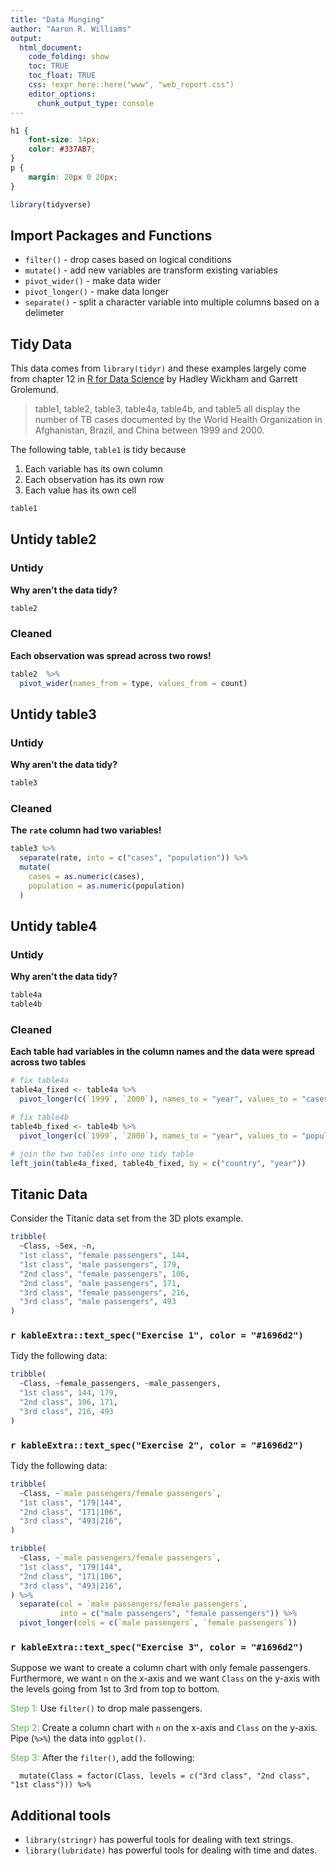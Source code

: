 ```yaml
---
title: "Data Munging"
author: "Aaron R. Williams"
output:
  html_document:
    code_folding: show
    toc: TRUE
    toc_float: TRUE
    css: !expr here::here("www", "web_report.css")
    editor_options:
      chunk_output_type: console
---
```


<style>
@import url('https://fonts.googleapis.com/css?family=Lato&display=swap');
</style>

<link rel="stylesheet" href="//fonts.googleapis.com/css?family=Lato" />

```css
h1 {
    font-size: 34px;
    color: #337AB7;
}
p {
    margin: 20px 0 20px;
}
```

```r
library(tidyverse)

```

## Import Packages and Functions

* `filter()` - drop cases based on logical conditions
* `mutate()` - add new variables are transform existing variables
* `pivot_wider()` - make data wider
* `pivot_longer()` - make data longer
* `separate()` - split a character variable into multiple columns based on a delimeter

## Tidy Data

This data comes from `library(tidyr)` and these examples largely come from chapter 12 in [R for Data Science](https://r4ds.had.co.nz/tidy-data.html) by Hadley Wickham and Garrett Grolemund.

> table1, table2, table3, table4a, table4b, and table5 all display the number of TB cases documented by the World Health Organization in Afghanistan, Brazil, and China between 1999 and 2000. 

The following table, `table1` is tidy because

1. Each variable has its own column
2. Each observation has its own row
3. Each value has its own cell

```r
table1

```

## Untidy table2 {.tabset}

### Untidy

**Why aren't the data tidy?**

```r
table2

```

### Cleaned

**Each observation was spread across two rows!**

```r
table2  %>%
  pivot_wider(names_from = type, values_from = count)

```

## Untidy table3 {.tabset}

### Untidy

**Why aren't the data tidy?**

```r
table3

```

### Cleaned

**The `rate` column had two variables!**

```r
table3 %>%
  separate(rate, into = c("cases", "population")) %>%
  mutate(
    cases = as.numeric(cases),
    population = as.numeric(population)
  )

```

## Untidy table4 {.tabset}

### Untidy

**Why aren't the data tidy?**

```r
table4a
table4b

```

### Cleaned

**Each table had variables in the column names and the data were spread across two tables**

```r
# fix table4a
table4a_fixed <- table4a %>%
  pivot_longer(c(`1999`, `2000`), names_to = "year", values_to = "cases")

# fix table4b
table4b_fixed <- table4b %>%
  pivot_longer(c(`1999`, `2000`), names_to = "year", values_to = "population")

# join the two tables into one tidy table
left_join(table4a_fixed, table4b_fixed, by = c("country", "year"))

```

## Titanic Data

Consider the Titanic data set from the 3D plots example. 

```r
tribble(
  ~Class, ~Sex, ~n,
  "1st class", "female passengers", 144,
  "1st class", "male passengers", 179,
  "2nd class", "female passengers", 106,
  "2nd class", "male passengers", 171, 
  "3rd class", "female passengers", 216,
  "3rd class", "male passengers", 493
)


```

### `r kableExtra::text_spec("Exercise 1", color = "#1696d2")`

Tidy the following data:

```r
tribble(
  ~Class, ~female_passengers, ~male_passengers,
  "1st class", 144, 179,
  "2nd class", 106, 171,
  "3rd class", 216, 493
)

```

### `r kableExtra::text_spec("Exercise 2", color = "#1696d2")`

Tidy the following data:

```r
tribble(
  ~Class, ~`male passengers/female passengers`,
  "1st class", "179|144",
  "2nd class", "171|106",
  "3rd class", "493|216",
)

```

```r
tribble(
  ~Class, ~`male passengers/female passengers`,
  "1st class", "179|144",
  "2nd class", "171|106",
  "3rd class", "493|216",
) %>%
  separate(col = `male passengers/female passengers`,
           into = c("male passengers", "female passengers")) %>%
  pivot_longer(cols = c(`male passengers`, `female passengers`))

```

### `r kableExtra::text_spec("Exercise 3", color = "#1696d2")`

Suppose we want to create a column chart with only female passengers. Furthermore, we want `n` on the x-axis and we want `Class` on the y-axis with the levels going from 1st to 3rd from top to bottom.

<font color="#55b748">Step 1:</font> Use `filter()` to drop male passengers. 

<font color="#55b748">Step 2:</font> Create a column chart with `n` on the x-axis and `Class` on the y-axis. Pipe (`%>%`) the data into `ggplot()`. 

<font color="#55b748">Step 3:</font> After the `filter()`, add the following:

```
  mutate(Class = factor(Class, levels = c("3rd class", "2nd class", "1st class"))) %>%

```

## Additional tools

* `library(stringr)` has powerful tools for dealing with text strings.
* `library(lubridate)` has powerful tools for dealing with time and dates.
